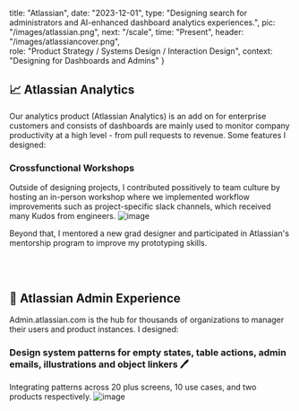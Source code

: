 
  title: "Atlassian",
  date: "2023-12-01",
  type: "Designing search for administrators and AI-enhanced dashboard analytics experiences.",
  pic: "/images/atlassian.png",
  next: "/scale",
  time: "Present",
  header: "/images/atlassiancover.png",   
  role: "Product Strategy / Systems Design / Interaction Design",
  context: "Designing for Dashboards and Admins"
}


## 📈 Atlassian Analytics 

Our analytics product (Atlassian Analytics) is an add on for enterprise customers and consists of dashboards are mainly used to monitor company productivity at a high level - from pull requests to revenue. Some features I designed: 
<Row content1="<h3>AI-gen SQLite Custom Formulas ✨</h3><em><h4><a href='https://read.cv/connieliu/ai-customformula'>Case study</a> (password in resume!)</h4></em><p>Led to 11% increase in accuracy, AI-generated represented 25% of all custom formulas created, and increased overall custom formula creation by 30%.</p>" 
content2="<img src = '/atlassian/AI_formula.gif' />"
/>

<Row content1="<h3>Custom dashboard templates 📊 </h3> <em><h4><a href='https://read.cv/connieliu/custom-template'>Case study</a> (password in resume!)</h4></em><p>Making it easier to reuse company-specific dashboards to increase overall dashboard MAU and increase enterprise product adoption.</p>" 
content2="<img src = '/atlassian/customtemp.png' />"
/>

<Row content1="<h3>Generative AI Research 🔬 </h3><p>Led exploratory user research on receptions to Chart Insights and Dashboard Insights (concept) which received recognition from Head of Product and impacted the Rovo AI team's roadmap.</p>" 
content2="<img src = '/atlassian/genai.png' />"
/>

### Crossfunctional Workshops 

Outside of designing projects, I contributed possitively to team culture by hosting an in-person workshop where we implemented workflow improvements such as project-specific slack channels, which received many Kudos from engineers.
![image](/atlassian/workshop.png)

Beyond that, I mentored a new grad designer and participated in Atlassian's mentorship program to improve my prototyping skills. 

<br />
<br />


## 👤 Atlassian Admin Experience

Admin.atlassian.com is the hub for thousands of organizations to manager their users and product instances. I designed:
<Row content1="<h3>A search experience and vision for thousands of administrators 🔍</h3><em><h4><a href='https://community.atlassian.com/t5/Atlassian-Platform-articles/Introducing-Atlassian-Administration-Search-Find-Settings-Faster/ba-p/2778798'>Announcement</a></h4></em><p>Led research and design for feature that doubled the rate of successful searches to 38%.</p>" 
content2="<img src = '/atlassian/search.gif'  autoplay loop />"
/>
<br />

### Design system patterns for empty states, table actions, admin emails, illustrations and object linkers 🖊️
Integrating patterns across 20 plus screens, 10 use cases, and two products respectively.
![image](/atlassian/designsystem.png)
<br />

<Row content1="<h3>Designing complex flows to unblock datacenter to cloud migration ☁️</h3><p>End to end project touching three different product surfaces spanning two other teams and timezones to solve a key blocker for enterprise companies.</p>" 
content2="<img src = '/atlassian/flow.png' />"
/>
